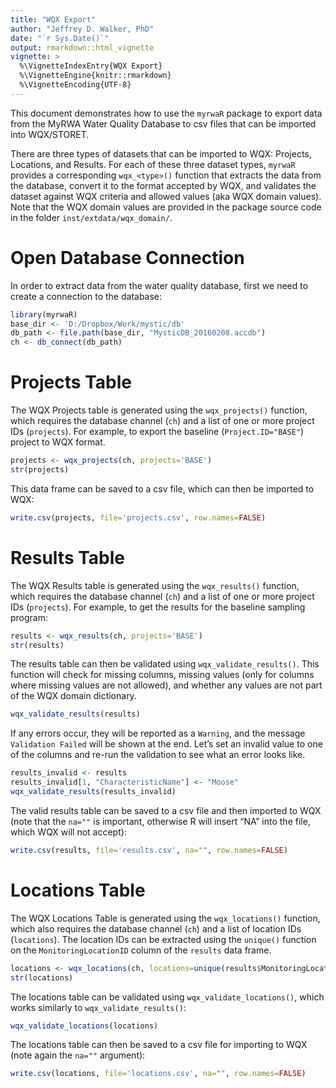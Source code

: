 ```yaml
---
title: "WQX Export"
author: "Jeffrey D. Walker, PhD"
date: "`r Sys.Date()`"
output: rmarkdown::html_vignette
vignette: >
  %\VignetteIndexEntry{WQX Export}
  %\VignetteEngine{knitr::rmarkdown}
  %\VignetteEncoding{UTF-8}
---
```


This document demonstrates how to use the `myrwaR` package to export data from the MyRWA Water Quality Database to csv files that can be imported into WQX/STORET.

There are three types of datasets that can be imported to WQX: Projects, Locations, and Results. For each of these three dataset types, `myrwaR` provides a corresponding `wqx_<type>()` function that extracts the data from the database, convert it to the format accepted by WQX, and validates the dataset against WQX criteria and allowed values (aka WQX domain values). Note that the WQX domain values are provided in the package source code in the folder `inst/extdata/wqx_domain/`.

# Open Database Connection

In order to extract data from the water quality database, first we need to create a connection to the database:

```r
library(myrwaR)
base_dir <- 'D:/Dropbox/Work/mystic/db'
db_path <- file.path(base_dir, "MysticDB_20160208.accdb")
ch <- db_connect(db_path)
```

# Projects Table

The WQX Projects table is generated using the `wqx_projects()` function, which requires the database channel (`ch`) and a list of one or more project IDs (`projects`). For example, to export the baseline (`Project.ID="BASE"`) project to WQX format.

```r
projects <- wqx_projects(ch, projects='BASE')
str(projects)
```

This data frame can be saved to a csv file, which can then be imported to WQX:

```r
write.csv(projects, file='projects.csv', row.names=FALSE)
```

# Results Table

The WQX Results table is generated using the `wqx_results()` function, which requires the database channel (`ch`) and a list of one or more project IDs (`projects`). For example, to get the results for the baseline sampling program:

```r
results <- wqx_results(ch, projects='BASE')
str(results)
```

The results table can then be validated using `wqx_validate_results()`. This function will check for missing columns, missing values (only for columns where missing values are not allowed), and whether any values are not part of the WQX domain dictionary.

```r
wqx_validate_results(results)
```

If any errors occur, they will be reported as a `Warning`, and the message `Validation Failed` will be shown at the end. Let's set an invalid value to one of the columns and re-run the validation to see what an error looks like.

```r
results_invalid <- results
results_invalid[1, "CharacteristicName"] <- "Moose"
wqx_validate_results(results_invalid)
```

The valid results table can be saved to a csv file and then imported to WQX (note that the `na=""` is important, otherwise R will insert "NA" into the file, which WQX will not accept):

```r
write.csv(results, file='results.csv', na="", row.names=FALSE)
```

# Locations Table

The WQX Locations Table is generated using the `wqx_locations()` function, which also requires the database channel (`ch`) and a list of location IDs (`locations`). The location IDs can be extracted using the `unique()` function on the `MonitoringLocationID` column of the `results` data frame.

```r
locations <- wqx_locations(ch, locations=unique(results$MonitoringLocationID))
str(locations)
```

The locations table can be validated using `wqx_validate_locations()`, which works similarly to `wqx_validate_results()`:

```r
wqx_validate_locations(locations)
```

The locations table can then be saved to a csv file for importing to WQX (note again the `na=""` argument):

```r
write.csv(locations, file='locations.csv', na="", row.names=FALSE)
```
